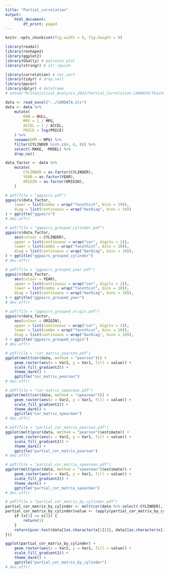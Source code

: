 ```yaml
---
title: "Partial_correlation"
output:
    html_document:
        df_print: paged
---
```




```r
knitr::opts_chunk$set(fig.width = 8, fig.height = 8)

library(readxl)
library(reshape2)
library(ggplot2)
library(GGally) # pairwise plot
library(stringr) # str_squish

library(correlation) # cor_sort
library(tidyr) # drop.na()
library(ppcor)
library(dplyr) # dataframe
# setwd("R/Statistical_Analysis_2022/Partial_Correlation_CARDATA/Tkachenko")
```








```r
data <- read_excel("../CARDATA.xls")
data <- data %>%
    mutate(
        ROW = NULL,
        MPG = 1 / MPG,
        ACCEL = 1 / ACCEL,
        PRICE = log(PRICE)
    ) %>%
    rename(GPM = MPG) %>%
    filter(CYLINDER %in% c(4, 6, 8)) %>%
    select(-MAKE, -MODEL) %>%
    drop_na()

data_factor <- data %>%
    mutate(
        CYLINDER = as.factor(CYLINDER),
        YEAR = as.factor(YEAR),
        ORIGIN = as.factor(ORIGIN),
    )
```


```r

# pdf(file = "ggpairs.pdf")
ggpairs(data_factor,
    lower = list(combo = wrap("facethist", bins = 10)),
    diag = list(continuous = wrap("barDiag", bins = 10))
) + ggtitle("ggpairs")
# dev.off()
```


```r
# pdf(file = "ggpairs_grouped_cylinder.pdf")
ggpairs(data_factor,
    aes(colour = CYLINDER),
    upper = list(continuous = wrap("cor", digits = 2)),
    lower = list(combo = wrap("facethist", bins = 10)),
    diag = list(continuous = wrap("barDiag", bins = 10)),
) + ggtitle("ggpairs_grouped_cylinder")
# dev.off()
```

```r
# pdf(file = "ggpairs_grouped_year.pdf")
ggpairs(data_factor,
    aes(colour = YEAR),
    upper = list(continuous = wrap("cor", digits = 2)),
    lower = list(combo = wrap("facethist", bins = 10)),
    diag = list(continuous = wrap("barDiag", bins = 10)),
) + ggtitle("ggpairs_grouped_year")
# dev.off()
```

```r
# pdf(file = "ggpairs_grouped_origin.pdf")
ggpairs(data_factor,
    aes(colour = ORIGIN),
    upper = list(continuous = wrap("cor", digits = 2)),
    lower = list(combo = wrap("facethist", bins = 10)),
    diag = list(continuous = wrap("barDiag", bins = 10)),
) + ggtitle("ggpairs_grouped_origin")
# dev.off()
```


```r
# pdf(file = "cor_matrix_pearson.pdf")
ggplot(melt(cor(data, method = "pearson"))) +
    geom_raster(aes(x = Var2, y = Var1, fill = value)) +
    scale_fill_gradient2() +
    theme_dark() +
    ggtitle("cor_matrix_pearson")
# dev.off()
```

```r
# pdf(file = "cor_matrix_spearman.pdf")
ggplot(melt(cor(data, method = "spearman"))) +
    geom_raster(aes(x = Var2, y = Var1, fill = value)) +
    scale_fill_gradient2() +
    theme_dark() +
    ggtitle("cor_matrix_spearman")
# dev.off()
```

```r
# pdf(file = "partial_cor_matrix_pearson.pdf")
ggplot(melt(pcor(data, method = "pearson")$estimate)) +
    geom_raster(aes(x = Var2, y = Var1, fill = value)) +
    scale_fill_gradient2() +
    theme_dark() +
    ggtitle("partial_cor_matrix_pearson")
# dev.off()
```

```r
# pdf(file = "partial_cor_matrix_spearman.pdf")
ggplot(melt(pcor(data, method = "spearman")$estimate)) +
    geom_raster(aes(x = Var2, y = Var1, fill = value)) +
    scale_fill_gradient2() +
    theme_dark() +
    ggtitle("partial_cor_matrix_spearman")
# dev.off()
```

```r
# pdf(file = "partial_cor_matrix_by_cylinder.pdf")
partial_cor_matrix_by_cylinder <- melt(cor(data %>% select(-CYLINDER), method = "pearson"))[, 1:2]
partial_cor_matrix_by_cylinder$value <- (apply(partial_cor_matrix_by_cylinder, 1, function(x) {
    if (x[1] == x[2]) {
        return(1)
    }
    return(pcor.test(data[[as.character(x[1])]], data[[as.character(x[2])]], data$CYLINDER)$estimate)
}))

ggplot(partial_cor_matrix_by_cylinder) +
    geom_raster(aes(x = Var2, y = Var1, fill = value)) +
    scale_fill_gradient2() +
    theme_dark() +
    ggtitle("partial_cor_matrix_by_cylinder")
# dev.off()
```